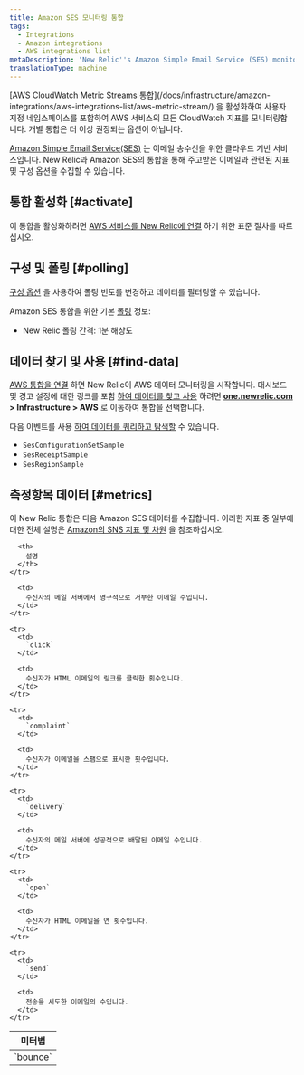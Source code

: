 ```yaml
---
title: Amazon SES 모니터링 통합
tags:
  - Integrations
  - Amazon integrations
  - AWS integrations list
metaDescription: 'New Relic''s Amazon Simple Email Service (SES) monitoring integration: what data it reports, and how to enable it.'
translationType: machine
---
```


<Callout variant="important">
  [AWS CloudWatch Metric Streams 통합](/docs/infrastructure/amazon-integrations/aws-integrations-list/aws-metric-stream/) 을 활성화하여 사용자 지정 네임스페이스를 포함하여 AWS 서비스의 모든 CloudWatch 지표를 모니터링합니다. 개별 통합은 더 이상 권장되는 옵션이 아닙니다.
</Callout>

[Amazon Simple Email Service(SES)](https://aws.amazon.com/ses/) 는 이메일 송수신을 위한 클라우드 기반 서비스입니다. New Relic과 Amazon SES의 통합을 통해 주고받은 이메일과 관련된 지표 및 구성 옵션을 수집할 수 있습니다.

## 통합 활성화 [#activate]

이 통합을 활성화하려면 [AWS 서비스를 New Relic에 연결](/docs/infrastructure/infrastructure-integrations/getting-started/connect-aws-integrations-infrastructure) 하기 위한 표준 절차를 따르십시오.

## 구성 및 폴링 [#polling]

[구성 옵션](/docs/integrations/new-relic-integrations/getting-started/configure-polling-frequency-data-collection-cloud-integrations) 을 사용하여 폴링 빈도를 변경하고 데이터를 필터링할 수 있습니다.

Amazon SES 통합을 위한 기본 [폴링](/docs/infrastructure/amazon-integrations/aws-integrations-list/aws-polling-intervals-infrastructure-integrations) 정보:

* New Relic 폴링 간격: 1분 해상도

## 데이터 찾기 및 사용 [#find-data]

[AWS 통합을 연결](/docs/infrastructure/infrastructure-integrations/getting-started/connect-aws-integrations-infrastructure) 하면 New Relic이 AWS 데이터 모니터링을 시작합니다. 대시보드 및 경고 설정에 대한 링크를 포함 [하여 데이터를 찾고 사용](/docs/infrastructure/integrations/find-use-infrastructure-integration-data) 하려면 **[one.newrelic.com](https://one.newrelic.com) > Infrastructure > AWS** 로 이동하여 통합을 선택합니다.

다음 이벤트를 사용 [하여 데이터를 쿼리하고 탐색할](/docs/using-new-relic/data/understand-data/query-new-relic-data) 수 있습니다.

* `SesConfigurationSetSample`
* `SesReceiptSample`
* `SesRegionSample`

## 측정항목 데이터 [#metrics]

이 New Relic 통합은 다음 Amazon SES 데이터를 수집합니다. 이러한 지표 중 일부에 대한 전체 설명은 [Amazon의 SNS 지표 및 차원](http://docs.aws.amazon.com/AmazonCloudWatch/latest/monitoring/sns-metricscollected.html) 을 참조하십시오.

<table>
  <thead>
    <tr>
      <th style={{ width: "200px" }}>
        미터법
      </th>

      <th>
        설명
      </th>
    </tr>
  </thead>

  <tbody>
    <tr>
      <td>
        `bounce`
      </td>

      <td>
        수신자의 메일 서버에서 영구적으로 거부한 이메일 수입니다.
      </td>
    </tr>

    <tr>
      <td>
        `click`
      </td>

      <td>
        수신자가 HTML 이메일의 링크를 클릭한 횟수입니다.
      </td>
    </tr>

    <tr>
      <td>
        `complaint`
      </td>

      <td>
        수신자가 이메일을 스팸으로 표시한 횟수입니다.
      </td>
    </tr>

    <tr>
      <td>
        `delivery`
      </td>

      <td>
        수신자의 메일 서버에 성공적으로 배달된 이메일 수입니다.
      </td>
    </tr>

    <tr>
      <td>
        `open`
      </td>

      <td>
        수신자가 HTML 이메일을 연 횟수입니다.
      </td>
    </tr>

    <tr>
      <td>
        `send`
      </td>

      <td>
        전송을 시도한 이메일의 수입니다.
      </td>
    </tr>
  </tbody>
</table>